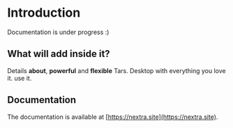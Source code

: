 # Introduction
 
Documentation is under progress :)

## What will add inside it?

Details **about**, **powerful** and **flexible** Tars. Desktop with everything you love it. use it.

## Documentation

The documentation is available at [https://nextra.site](https://nextra.site).
